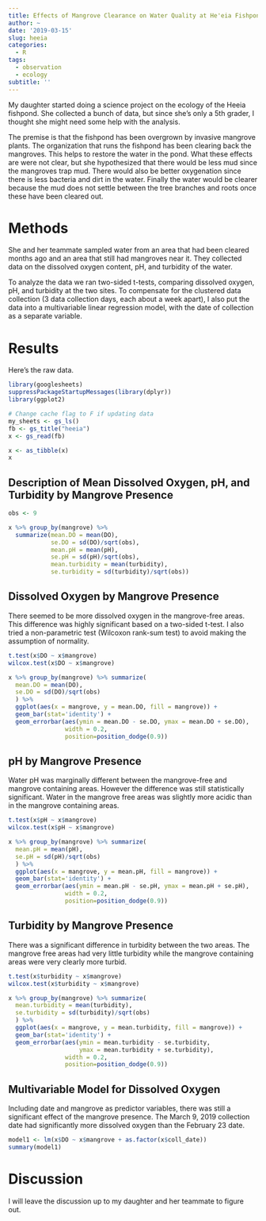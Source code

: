 ```yaml
---
title: Effects of Mangrove Clearance on Water Quality at He'eia Fishpond
author: ~
date: '2019-03-15'
slug: heeia
categories: 
  - R
tags: 
  - observation
  - ecology
subtitle: ''
---
```


My daughter started doing a science project on the ecology of the Heeia fishpond. She collected a bunch of data, but since she's only a 5th grader, I thought she might need some help with the analysis.

The premise is that the fishpond has been overgrown by invasive mangrove plants. The organization that runs the fishpond has been clearing back the mangroves. This helps to restore the water in the pond. What these effects are were not clear, but she hypothesized that there would be less mud since the mangroves trap mud. There would also be better oxygenation since there is less bacteria and dirt in the water. Finally the water would be clearer because the mud does not settle between the tree branches and roots once these have been cleared out.

# Methods
She and her teammate sampled water from an area that had been cleared months ago and an area that still had mangroves near it. They collected data on the dissolved oxygen content, pH, and turbidity of the water. 

To analyze the data we ran two-sided t-tests, comparing dissolved oxygen, pH, and turbidity at the two sites. To compensate for the clustered data collection (3 data collection days, each about a week apart), I also put the data into a multivariable linear regression model, with the date of collection as a separate variable.

# Results
Here's the raw data.

```r
library(googlesheets)
suppressPackageStartupMessages(library(dplyr))
library(ggplot2)
```

```r
# Change cache flag to F if updating data
my_sheets <- gs_ls()
fb <- gs_title("heeia")
x <- gs_read(fb)
```



```r
x <- as_tibble(x)
x
```

## Description of Mean Dissolved Oxygen, pH, and Turbidity by Mangrove Presence
```r
obs <- 9

x %>% group_by(mangrove) %>% 
  summarize(mean.DO = mean(DO),
            se.DO = sd(DO)/sqrt(obs),
            mean.pH = mean(pH),
            se.pH = sd(pH)/sqrt(obs),
            mean.turbidity = mean(turbidity),
            se.turbidity = sd(turbidity)/sqrt(obs))
```


## Dissolved Oxygen by Mangrove Presence
There seemed to be more dissolved oxygen in the mangrove-free areas. This difference was highly significant based on a two-sided t-test. I also tried a non-parametric test (Wilcoxon rank-sum test) to avoid making the assumption of normality. 

```r
t.test(x$DO ~ x$mangrove)
wilcox.test(x$DO ~ x$mangrove)
```

```r
x %>% group_by(mangrove) %>% summarize(
  mean.DO = mean(DO), 
  se.DO = sd(DO)/sqrt(obs)
  ) %>%   
  ggplot(aes(x = mangrove, y = mean.DO, fill = mangrove)) + 
  geom_bar(stat='identity') +
  geom_errorbar(aes(ymin = mean.DO - se.DO, ymax = mean.DO + se.DO),
                width = 0.2,
                position=position_dodge(0.9))

```

## pH by Mangrove Presence
Water pH was marginally different between the mangrove-free and mangrove containing areas. However the difference was still statistically significant. Water in the mangrove free areas was slightly more acidic than in the mangrove containing areas.
```r
t.test(x$pH ~ x$mangrove)
wilcox.test(x$pH ~ x$mangrove)
```

```r
x %>% group_by(mangrove) %>% summarize(
  mean.pH = mean(pH), 
  se.pH = sd(pH)/sqrt(obs)
  ) %>%   
  ggplot(aes(x = mangrove, y = mean.pH, fill = mangrove)) + 
  geom_bar(stat='identity') +
  geom_errorbar(aes(ymin = mean.pH - se.pH, ymax = mean.pH + se.pH),
                width = 0.2,
                position=position_dodge(0.9))
```

## Turbidity by Mangrove Presence
There was a significant difference in turbidity between the two areas. The mangrove free areas had very little turbidity while the mangrove containing areas were very clearly more turbid.

```r
t.test(x$turbidity ~ x$mangrove)
wilcox.test(x$turbidity ~ x$mangrove)
```

```r
x %>% group_by(mangrove) %>% summarize(
  mean.turbidity = mean(turbidity), 
  se.turbidity = sd(turbidity)/sqrt(obs)
  ) %>%   
  ggplot(aes(x = mangrove, y = mean.turbidity, fill = mangrove)) + 
  geom_bar(stat='identity') +
  geom_errorbar(aes(ymin = mean.turbidity - se.turbidity, 
                    ymax = mean.turbidity + se.turbidity),
                width = 0.2,
                position=position_dodge(0.9))
```

## Multivariable Model for Dissolved Oxygen
Including date and mangrove as predictor variables, there was still a significant effect of the mangrove presence. The March 9, 2019 collection date had significantly more dissolved oxygen than the February 23 date.
```r
model1 <- lm(x$DO ~ x$mangrove + as.factor(x$coll_date))
summary(model1)
```

# Discussion
I will leave the discussion up to my daughter and her teammate to figure out.